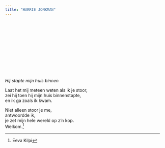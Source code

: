 ```yaml
---
title: "HARRIE JONKMAN"
---
```


<br>

<br>

<br>

<br>

<br>

<br>

*Hij stapte mijn huis binnen*

Laat het mij meteen weten als ik je stoor,\
zei hij toen hij mijn huis binnenstapte,\
en ik ga zoals ik kwam.

Niet alleen stoor je me,\
antwoordde ik,\
je zet mijn hele wereld op z'n kop.\
Welkom.[^1]

[^1]: Eeva Kilpi
